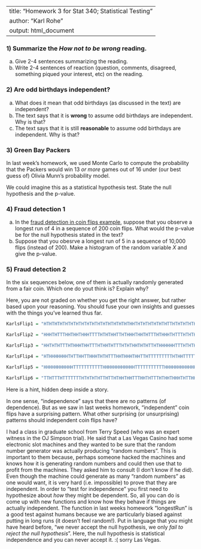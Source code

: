 
---
title: "Homework 3 for Stat 340; Statistical Testing"
author: "Karl Rohe"
output: html_document
---




###  1) Summarize the *How not to be wrong* reading. 

a) Give 2-4 sentences summarizing the reading. 
b) Write 2-4 sentences of reaction (question, comments, disagreed, something piqued your interest, etc) on the reading. 





###  2) Are odd birthdays independent?

a) What does it mean that odd birthdays (as discussed in the text) are independent?   
b) The text says that it is **wrong** to assume odd birthdays are independent. Why is that?   
c) The text says that it is still **reasonable** to assume odd birthdays are independent. Why is that?

###  3) Green Bay Packers

In last week's homework, we used Monte Carlo to compute the probability that the Packers would win 13 *or more* games out of 16 under (our best guess of) Olivia Munn's probability model. 

We could imagine this as a statistical hypothesis test.  State the null hypothesis and the p-value. 

### 4) Fraud detection 1   

a) In the [fraud detection in coin flips example](LogicOfStatisticalTesting.html), suppose that you observe a longest run of 4 in a sequence of 200 coin flips.  What would the p-value be for the null hypothesis stated in the text?      
b) Suppose that you obesrve a longest run of 5 in a sequence of 10,000 flips (instead of 200).  Make a histogram of the random variable $X$ and give the p-value.   


### 5) Fraud detection 2 



In the six sequences below, one of them is actually randomly generated from a fair coin.  Which one do yout think is?  Explain why?  

Here, you are not graded on whether you get the right answer, but rather based upon your reasoning. You should fuse your own insights and guesses with the things you've learned thus far.

```r

KarlsFlip1 = "HTHTHTHTHTHTHTHTHTHTHTHTHTHTHTHTHHTHTHTHTHTHTHTTHTHTHTHTHTHTHHTHTHTHTHTHTHTHTHTHTHTHTHTHTHHTTHTHTHTHTHTHTHTHTHTHTHTHTHHTHTHTHTHTHTHTHTHTHTHTHTTHTHTHTHTHTHTHTHTHTHTHTHTHHTHTHTHTHTHTHTHTHTHTHTHHTHTHTHTH"

KarlsFlip2 = "HHHTHTTTHHTHHTHHHTTTTHTHTHHTTHTHHHTHHTHTTTHTHHHTHTTTHTHTHHTHTHTTHTHHTHTHTTTHTHHHTHTHTTHTHTHHTHTHTHHHTHTTTHTHHTHTHTHHTTTHTHHTHHTTTTHTHTHHHTHTTHTHHTHTHTTHTHHTHTHHHTHHHTHTTTHTTHTTTHTHHHTHTHTTHTHHTHHTHTTT"

KarlsFlip3 = "HHTHTHTTTHTHHHTHHTTTHTHHTHTTTHTHTHHTHTHTTHTHHHHHHTTTHTHTHHTHTTTHTHHTHTHTTTHTHHHTTHTTTHTHTHHHHTHTTHHTTTTTHTHHHTHTHTTTTTHHHTHHTHHTHHHTTTTHTHTHHHTHHTTTTTHTHHHTHTHTHTTTHTHHHTHTHTHTTHTHHTHTHTHTTTTHTHHHTHTH"

KarlsFlip4 = "HTHHHHHHHTHTTHHTTHHHTHTHTTTHHTHHHTHHTTHTTTTTTTTTHTHHTTTTTHTHTHTHHTTHTTHTTTTTHHHTHTTTHTHTHHHTHTTTTHTHTHHTTHTHTTHHTHTHHHHTHTTHHTTHTTHTTHTHHHHHHTTTTTTHHHTTHTHHHHTTTHTTHHHTTHTHHTTTHHTHHTTTHTHHTHHHTHHTTHHH"

KarlsFlip5 = "HHHHHHHHHHHTTTTTTTTTTTHHHHHHHHHHHHTTTTTTTTTTTHHHHHHHHHHHHHTTTTTTTTTTHHHHHHHHHHTTTTTTTTHHHHHHHHTTTTTTTHHHHHHHHHTTTTTTTTTHHHHHHHHTTTHHHHHHHHHHHTTTTTTTTTTTHHHHHHHHHHHHTTTTTTTTTTTHHHHHHHHHHHHHTTTTTTTTTTHH"

KarlsFlip6 = "TTHTTTHTTTTTTTHTHTHTHTTHTTHTHHTHHTTTHHTHTTTHTHHTHHHTHTTHHTHHTTHTHTTTTHTHTTTHHTTTTTTTTHTHHTTHTTTTTTHTHTHTHTTTHTTHHTTHTTTHHTTTHTTHTTTTHTTTTHHTTTHTHTHHHTTTTTTHTHHTTTTTTTTTTTTHHHTTTHHHTTTHTTTHTHTTHTTTTTHT"
```


Here is a hint, hidden deep inside a story.

In one sense, "independence" says that there are no patterns (of dependence).  But as we saw in last weeks homework, "independent" coin flips have a surprising pattern.  What other surprising (or unsurprising) patterns should independent coin flips have?

I had a class in graduate school from Terry Speed (who was an expert witness in the OJ Simpson trial).  He said that a Las Vegas Casino had some electronic slot machines and they wanted to be sure that the random number generator was actually producing "random numbers".  This is important to them because, perhaps someone hacked the machines and knows how it is generating random numbers and could then use that to profit from the machines.  They asked him to consult (I don't know if he did).  Even though the machine could generate as many "random numbers" as one would want, it is very hard (i.e. impossible) to prove that they are independent.  In order to "test for independence" you first need to hypothesize about *how* they might be dependent.  So, all you can do is come up with new functions and know how they behave if things are actually independent.  The function in last weeks homework "longestRun" is a good test against humans because we are particularly biased against putting in long runs (it doesn't feel random!).  Put in language that you might have heard before, "we never accept the null hypothesis, we only *fail to reject the null hypothesis*".  Here, the null hypothesis is statistical independence and you can never accept it.  :(  sorry Las Vegas.